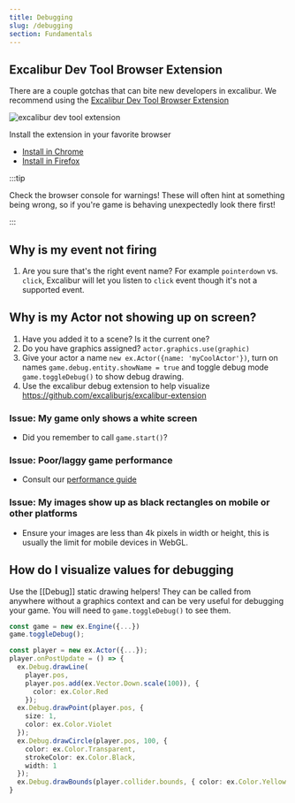 ```yaml
---
title: Debugging
slug: /debugging
section: Fundamentals
---
```


## Excalibur Dev Tool Browser Extension

There are a couple gotchas that can bite new developers in excalibur. We recommend using the [Excalibur Dev Tool Browser Extension](https://github.com/excaliburjs/excalibur-extension)

![excalibur dev tool extension](extension.gif)

Install the extension in your favorite browser
* [Install in Chrome](https://chromewebstore.google.com/detail/excalibur-dev-tools/dinddaeielhddflijbbcmpefamfffekc)
* [Install in Firefox](https://addons.mozilla.org/en-US/firefox/addon/excalibur-dev-tools/)

:::tip

Check the browser console for warnings! These will often hint at something being wrong, so if you're game is behaving unexpectedly look there first!

:::

## Why is my event not firing

1. Are you sure that's the right event name? For example `pointerdown` vs. `click`, Excalibur will let you listen to `click` event though it's not a supported event.

## Why is my Actor not showing up on screen?

1. Have you added it to a scene? Is it the current one?
2. Do you have graphics assigned? `actor.graphics.use(graphic)`
3. Give your actor a name `new ex.Actor({name: 'myCoolActor'})`, turn on names `game.debug.entity.showName = true` and toggle debug mode `game.toggleDebug()` to show debug drawing.
4. Use the excalibur debug extension to help visualize https://github.com/excaliburjs/excalibur-extension

### Issue: My game only shows a white screen

- Did you remember to call `game.start()`?

### Issue: Poor/laggy game performance

- Consult our [performance guide](/docs/performance)

### Issue: My images show up as black rectangles on mobile or other platforms

- Ensure your images are less than 4k pixels in width or height, this is usually the limit for mobile devices in WebGL.

## How do I visualize values for debugging

Use the [[Debug]] static drawing helpers! They can be called from anywhere without a graphics context and can be very useful for debugging your game. You will need to `game.toggleDebug()` to see them.

```typescript
const game = new ex.Engine({...})
game.toggleDebug();

const player = new ex.Actor({...});
player.onPostUpdate = () => {
  ex.Debug.drawLine(
    player.pos,
    player.pos.add(ex.Vector.Down.scale(100)), {
      color: ex.Color.Red
    });
  ex.Debug.drawPoint(player.pos, {
    size: 1,
    color: ex.Color.Violet
  });
  ex.Debug.drawCircle(player.pos, 100, {
    color: ex.Color.Transparent,
    strokeColor: ex.Color.Black,
    width: 1
  });
  ex.Debug.drawBounds(player.collider.bounds, { color: ex.Color.Yellow });
}

```
